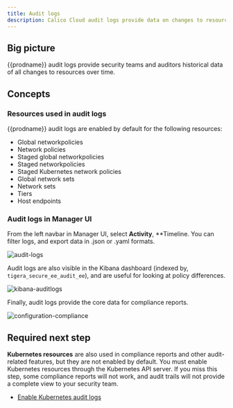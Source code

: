 ```yaml
---
title: Audit logs
description: Calico Cloud audit logs provide data on changes to resources. 
---
```


## Big picture

{{prodname}} audit logs provide security teams and auditors historical data of all changes to resources over time. 

## Concepts

### Resources used in audit logs

{{prodname}} audit logs are enabled by default for the following resources:

- Global networkpolicies
- Network policies
- Staged global networkpolicies
- Staged networkpolicies
- Staged Kubernetes network policies
- Global network sets
- Network sets
- Tiers
- Host endpoints

### Audit logs in Manager UI

From the left navbar in Manager UI, select **Activity**, **Timeline. You can filter logs, and export data in .json or .yaml formats.

![audit-logs](/img/calico-cloud/audit-logs.png)

Audit logs are also visible in the Kibana dashboard (indexed by, `tigera_secure_ee_audit_ee`), and are useful for looking at policy differences. 

![kibana-auditlogs](/img/calico-cloud/kibana-auditlogs.png)

Finally, audit logs provide the core data for compliance reports. 

![configuration-compliance](/img/calico-cloud/configuration-compliance.png)

## Required next step

**Kubernetes resources** are also used in compliance reports and other audit-related features, but they are not enabled by default. You must enable Kubernetes resources through the Kubernetes API server. If you miss this step, some compliance reports will not work, and audit trails will not provide a complete view to your security team. 

- [Enable Kubernetes audit logs](kube-audit.mdx)
